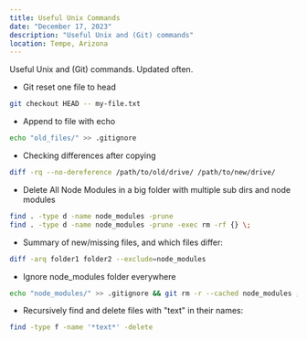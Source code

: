 ```yaml
---
title: Useful Unix Commands
date: "December 17, 2023"
description: "Useful Unix and (Git) commands"
location: Tempe, Arizona
---
```


Useful Unix and (Git) commands. Updated often.

- Git reset one file to head

```bash
git checkout HEAD -- my-file.txt
```

- Append to file with echo

```bash
echo "old_files/" >> .gitignore
```

- Checking differences after copying

```bash
diff -rq --no-dereference /path/to/old/drive/ /path/to/new/drive/
```

- Delete All Node Modules in a big folder with multiple sub dirs and node modules

```bash
find . -type d -name node_modules -prune
find . -type d -name node_modules -prune -exec rm -rf {} \;
```

- Summary of new/missing files, and which files differ:

```bash
diff -arq folder1 folder2 --exclude=node_modules
```

- Ignore node_modules folder everywhere

```bash
echo "node_modules/" >> .gitignore && git rm -r --cached node_modules ; git status
```

- Recursively find and delete files with "text" in their names:

```bash
find -type f -name '*text*' -delete
```
